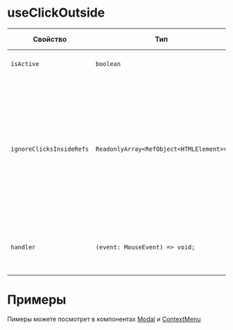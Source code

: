 # useClickOutside

<Meta title="Hooks|useClickOutside" id="useClickOutside" />

| Свойство                 | Тип                                     | По умолчанию | Описание                                                                                                                      |
| ------------------------ | --------------------------------------- | ------------ | ----------------------------------------------------------------------------------------------------------------------------- |
| `isActive`               | `boolean`                               | -            | включение работы хука                                                                                                         |
| `ignoreClicksInsideRefs` | `ReadonlyArray<RefObject<HTMLElement>>` | -            | ссылки на элементы по которым `handler` не будет вызыватся, обычно это ссылка на элемент по вне корторого должен сработат хук |
| `handler`                | `(event: MouseEvent) => void;`          | -            | функция которая сработает при клике вне элемента                                                                              |

# Примеры

Пимеры можете посмотрет в компонентах
[Modal](https://github.com/gazprom-neft/consta-uikit/blob/master/src/components/Modal/Modal.tsx) и
[ContextMenu](https://github.com/gazprom-neft/consta-uikit/blob/master/src/components/ContextMenu/ContextMenu.tsx)
